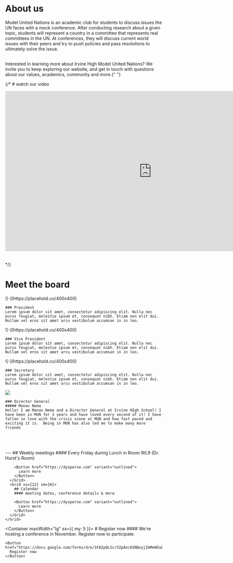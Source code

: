 
<Container>

# About us

Model United Nations is an academic club for students to discuss issues the UN faces with a mock conference. After conducting research about a given topic, students will represent a country in a committee that represents real committees in the UN. At conferences, they will discuss current world issues with their peers and try to push policies and pass resolutions to ultimately solve the issue.

<br />
Interested in learning more about Irvine High Model United Nations? We invite you
to keep exploring our website, and get in touch with questions about our values,
academics, community and more.{" "}

<br />

{/* # watch our video

<iframe
  width="940"
  height="515"
  src="https://www.youtube.com/embed/WCCjaVjnArI"
  title="What is Model United Nations?"
  frameborder="0"
  allow="accelerometer; autoplay; clipboard-write; encrypted-media; gyroscope; picture-in-picture; web-share"
  referrerpolicy="strict-origin-when-cross-origin"
  allowfullscreen
></iframe>

<br />
<br />
<br /> */}

# Meet the board

<Grid container spacing={4} textAlign="center">
  <Grid xs={12} sm={6}>
    ![-](https://placehold.co/400x400) 
    
    ### President 
    Lorem ipsum dolor sit amet, consectetur adipiscing elit. Nulla nec purus feugiat, molestie ipsum et, consequat nibh. Etiam non elit dui. Nullam vel eros sit amet arcu vestibulum accumsan in in leo.
  </Grid>
  <Grid xs={12} sm={6}>
    ![-](https://placehold.co/400x400) 
    
    ### Vice President 
    Lorem ipsum dolor sit amet, consectetur adipiscing elit. Nulla nec purus feugiat, molestie ipsum et, consequat nibh. Etiam non elit dui. Nullam vel eros sit amet arcu vestibulum accumsan in in leo.
  </Grid>
  <Grid xs={12} sm={6}>
    ![-](https://placehold.co/400x400) 
    
    ### Secretary 
    Lorem ipsum dolor sit amet, consectetur adipiscing elit. Nulla nec purus feugiat, molestie ipsum et, consequat nibh. Etiam non elit dui. Nullam vel eros sit amet arcu vestibulum accumsan in in leo.
  </Grid>
  <Grid 
    xs={12}
    sm={6} 
    sx={{
      "& img": { width: '100%', aspectRatio: '1/1', objectFit: "cover",objectPosition: 'top' }
    }}
  >
    <Image src="/manav.png" width={400} height={400} />
    
    ### Director General 
    ##### Manav Nema
    Hello! I am Manav Nema and a Director General at Irvine HIgh School! I have been in MUN for 3 years and have loved every second of it! I have fallen in love with the crisis scene at MUN and how fast paced and exciting it is.  Being in MUN has also led me to make many more friends
  </Grid>
</Grid>

<br />
<br />
<br />
---

</Container>

<Box className="section primary">
  <Container>
    <Grid container spacing={4}>
      <Grid xs={12} sm={6}>
        ## Weekly meetings
        #### Every Friday during Lunch in Room WL9 (Dr. Hurst's Room)

        <Button href="https://dysperse.com" variant="outlined">
          Learn more
        </Button>
      </Grid>
      <Grid xs={12} sm={6}>
        ## Calendar
        #### meeting dates, conference details & more

        <Button href="https://dysperse.com" variant="outlined">
          Learn more
        </Button>
      </Grid>
    </Grid>
  </Container>
</Box>

<Container maxWidth="lg" sx={{ my: 5 }}>
  <Box className="call-to-action">
    # Register now
    #### We're hosting a conference in November. Register now to participate.

    <Button href="https://docs.google.com/forms/d/e/1FAIpQLScr5ZpAocO1NQxyjZmMeW5uE0sOFbUMlr8thS98xiEs0K37sw/viewform">
      Register now
    </Button>
  </Box>
</Container>